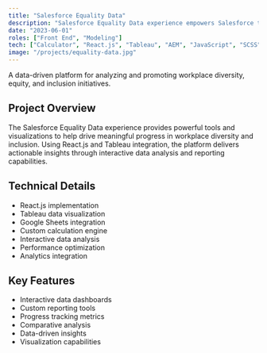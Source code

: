 ```yaml
---
title: "Salesforce Equality Data"
description: "Salesforce Equality Data experience empowers Salesforce to harness data-driven insights for promoting workplace diversity, equity, and inclusion."
date: "2023-06-01"
roles: ["Front End", "Modeling"]
tech: ["Calculator", "React.js", "Tableau", "AEM", "JavaScript", "SCSS", "PHP"]
image: "/projects/equality-data.jpg"
---
```


A data-driven platform for analyzing and promoting workplace diversity, equity, and inclusion initiatives.

## Project Overview

The Salesforce Equality Data experience provides powerful tools and visualizations to help drive meaningful progress in workplace diversity and inclusion. Using React.js and Tableau integration, the platform delivers actionable insights through interactive data analysis and reporting capabilities.

## Technical Details

- React.js implementation
- Tableau data visualization
- Google Sheets integration
- Custom calculation engine
- Interactive data analysis
- Performance optimization
- Analytics integration

## Key Features

- Interactive data dashboards
- Custom reporting tools
- Progress tracking metrics
- Comparative analysis
- Data-driven insights
- Visualization capabilities
